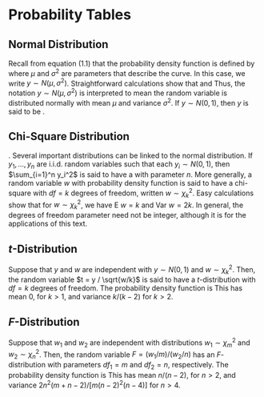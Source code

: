 

# Probability Tables



## Normal Distribution

Recall from equation (1.1) that the probability density function is
defined by
\begin{equation*}
\mathrm{f}(y)=\frac{1}{\sigma \sqrt{2\pi }}\exp \left(
-\frac{1}{2\sigma ^{2} }\left( y-\mu \right) ^{2}\right)
\end{equation*}
where $\mu$ and $\sigma^2$ are parameters that describe the curve.
In this case, we write $y \sim N(\mu,\sigma^2)$. Straightforward
calculations show that
\begin{equation*}
\mathrm{E}~y = \int_{-\infty}^{\infty} y \mathrm{f}(y) dy =
\int_{-\infty}^{\infty}  y \frac{1}{\sigma \sqrt{2\pi }}\exp \left(
-\frac{1}{2\sigma^2 }\left( y-\mu \right)^2 \right)  dy  = \mu
\end{equation*}
and
\begin{equation*}
\mathrm{Var}~y = \int_{-\infty}^{\infty} (y-\mu)^2 \mathrm{f}(y) dy
= \int_{-\infty}^{\infty} (y-\mu)^2 \frac{1}{\sigma \sqrt{2\pi
}}\exp \left( -\frac{1}{2\sigma^2 }\left( y-\mu \right)^2 \right) dy
= \sigma^2 .
\end{equation*}
Thus, the notation $y \sim N(\mu,\sigma^2)$ is interpreted to mean
the random variable is distributed normally with mean $\mu$ and
variance $\sigma^2$. If $y \sim N(0,1)$, then $y$ is said to be
\emph{standard normal}.

\begin{figure}[htp]
  \begin{center}
    \includegraphics[scale=.6]{Appendices/FAppendNormal.eps}
    \caption{ \small  Standard Normal Probability Density Function.}
  \end{center}
\end{figure}

\begin{table}[h]
\scalefont{0.9} \caption{\label{AP:NormalProbTable} Standard Normal
Distribution Function}
\begin{tabular}{l|rrrrrrrrrr}\hline
         $x$  &          0.0 &        0.1 &        0.2 &        0.3 &        0.4 &        0.5 &        0.6 &        0.7 &        0.8 &        0.9 \\
\hline
         0 &     0.5000 &     0.5398 &     0.5793 &     0.6179 &     0.6554 &     0.6915 &     0.7257 &     0.7580 &     0.7881 &     0.8159 \\
         1 &     0.8413 &     0.8643 &     0.8849 &     0.9032 &     0.9192 &     0.9332 &     0.9452 &     0.9554 &     0.9641 &     0.9713 \\
         2 &     0.9772 &     0.9821 &     0.9861 &     0.9893 &     0.9918 &     0.9938 &     0.9953 &     0.9965 &     0.9974 &     0.9981 \\
3  & 0.9987 & 0.9990 & 0.9993 & 0.9995 & 0.9997 & 0.9998 & 0.9998 &
0.9999& 0.9999&  1.0000 \\
\hline \multicolumn{10}{l}{Probabilities can be found by looking at
the appropriate row for the lead digit } \\
\multicolumn{10}{l}{~~and column for the decimal.
For example, $\Pr ( y \leq 0.1) = 0.5398$.} \\
\hline
\end{tabular}
\scalefont{0.1111}
\end{table}

## Chi-Square Distribution

\textbf{Chi-Square Distribution}. Several important distributions
can be linked to the normal distribution. If $y_1, \ldots, y_n$ are
i.i.d. random variables such that each $y_i \sim N(0,1)$, then
$\sum_{i=1}^n y_i^2$ is said to have a \emph{chi-square
distribution} with parameter $n$. More generally, a random variable
$w$ with probability density function
\begin{equation*}
\mathrm{f}(w)=\frac{2^{-k/2}}{\Gamma(k/2)} w^{k/2-1} \exp (-w/2),
~~~~~~w>0
\end{equation*}
is said to have a chi-square with $df=k$ degrees of freedom, written
$w \sim \chi_k^2$. Easy calculations show that for $w \sim
\chi_k^2$, we have E $w = k$ and Var $w = 2 k$. In general, the
degrees of freedom parameter need not be integer, although it is for
the applications of this text.\index{symbols!$\chi_k^2$, chi-square
random variable with $k$ degrees of freedom}

\begin{figure}[htp]
  \begin{center}
    \includegraphics[scale=.6]{Appendices/FAppendChiSq.eps}
    \caption{ \small  Several Chi-Square Probability Density Functions. Shown are curves for $df=3,$
    $df=5$ and $df = 10$. Higher degrees of freedom leads to curves that are less skewed.}
  \end{center}
\end{figure}

\begin{table}[h]
\scalefont{0.9} \caption{\label{AP:ChiSqProbTable} Percentiles from
Several Chi-Square Distributions}
\begin{tabular}{c|rrrrrrrrrr}
\hline   $df$ & \multicolumn{9}{c}{Probabilities} \\
         &        0.6 &        0.7 &        0.8 &        0.9 &       0.95 &      0.975 &       0.99 &      0.995 &     0.9975 &      0.999 \\
\hline
         1 &       0.71 &       1.07 &       1.64 &       2.71 &       3.84 &       5.02 &       6.63 &       7.88 &       9.14 &      10.83 \\
         2 &       1.83 &       2.41 &       3.22 &       4.61 &       5.99 &       7.38 &       9.21 &      10.60 &      11.98 &      13.82 \\
         3 &       2.95 &       3.66 &       4.64 &       6.25 &       7.81 &       9.35 &      11.34 &      12.84 &      14.32 &      16.27 \\
         4 &       4.04 &       4.88 &       5.99 &       7.78 &       9.49 &      11.14 &      13.28 &      14.86 &      16.42 &      18.47 \\
         5 &       5.13 &       6.06 &       7.29 &       9.24 &      11.07 &      12.83 &      15.09 &      16.75 &      18.39 &      20.52 \\
\hline
        10 &      10.47 &      11.78 &      13.44 &      15.99 &      18.31 &      20.48 &      23.21 &      25.19 &      27.11 &      29.59 \\
        15 &      15.73 &      17.32 &      19.31 &      22.31 &      25.00 &      27.49 &      30.58 &      32.80 &      34.95 &      37.70 \\
        20 &      20.95 &      22.77 &      25.04 &      28.41 &      31.41 &      34.17 &      37.57 &      40.00 &      42.34 &      45.31 \\
        25 &      26.14 &      28.17 &      30.68 &      34.38 &      37.65 &      40.65 &      44.31 &      46.93 &      49.44 &      52.62 \\
        30 &      31.32 &      33.53 &      36.25 &      40.26 &      43.77 &      46.98 &      50.89 &      53.67 &      56.33 &      59.70 \\
        35 &      36.47 &      38.86 &      41.78 &      46.06 &      49.80 &      53.20 &      57.34 &      60.27 &      63.08 &      66.62 \\
        40 &      41.62 &      44.16 &      47.27 &      51.81 &      55.76 &      59.34 &      63.69 &      66.77 &      69.70 &      73.40 \\
\hline
        60 &      62.13 &      65.23 &      68.97 &      74.40 &      79.08 &      83.30 &      88.38 &      91.95 &      95.34 &      99.61 \\
       120 &     123.29 &     127.62 &     132.81 &     140.23 &     146.57 &     152.21 &     158.95 &     163.65 &     168.08 &     173.62 \\
\hline
\end{tabular}\scalefont{0.1111}
\end{table}

## $t$-Distribution

Suppose that $y$ and $w$ are independent with $y \sim N(0,1)$ and $w
\sim \chi_k^2$. Then, the random variable $t = y / \sqrt{w/k}$ is
said to have a $t$-distribution with $df=k$ degrees of freedom. The
probability density function is
\begin{equation*}
\mathrm{f}(t)= \frac{\Gamma \left( k+ \frac{1}{2}
\right)}{\Gamma(k/2)} \left( k \pi \right)^{-1/2} \left( 1 +
\frac{t^2}{k} \right)^{-(k+1/2)}, ~~~~~~-\infty <t<\infty
\end{equation*}
This has mean 0, for $k>1$, and variance $k/(k-2)$ for $k>2$.

\begin{figure}[htp]
  \begin{center}
    \includegraphics[scale=.6]{Appendices/FAppendt.eps}
    \caption{ \small  Several $t$-Distribution Probability Density Functions.
    The $t$-distribution with $df = \infty$ is the standard normal distribution. Shown are curves for $df=1,$
    $df=5$ (not labeled) and $df = \infty$. A lower $df$ means ``fatter'' tails.}
  \end{center}
\end{figure}


\begin{table}[h]
\scalefont{0.9} \caption{\label{AP:tProbTable} Percentiles from
Several $t-$Distributions}
\begin{tabular}{crrrrrrrrrr}
\hline  $df$ & \multicolumn{9}{c}{Probabilities} \\

           &        0.6 &        0.7 &        0.8 &        0.9 &       0.95 &      0.975 &       0.99 &      0.995 &     0.9975 &      0.999 \\
\hline
         1 &      0.325 &      0.727 &      1.376 &      3.078 &      6.314 &     12.706 &     31.821 &     63.657 &    127.321 &    318.309 \\
         2 &      0.289 &      0.617 &      1.061 &      1.886 &      2.920 &      4.303 &      6.965 &      9.925 &     14.089 &     22.327 \\
         3 &      0.277 &      0.584 &      0.978 &      1.638 &      2.353 &      3.182 &      4.541 &      5.841 &      7.453 &     10.215 \\
         4 &      0.271 &      0.569 &      0.941 &      1.533 &      2.132 &      2.776 &      3.747 &      4.604 &      5.598 &      7.173 \\
         5 &      0.267 &      0.559 &      0.920 &      1.476 &      2.015 &      2.571 &      3.365 &      4.032 &      4.773 &      5.893 \\
\hline
        10 &      0.260 &      0.542 &      0.879 &      1.372 &      1.812 &      2.228 &      2.764 &      3.169 &      3.581 &      4.144 \\
        15 &      0.258 &      0.536 &      0.866 &      1.341 &      1.753 &      2.131 &      2.602 &      2.947 &      3.286 &      3.733 \\
        20 &      0.257 &      0.533 &      0.860 &      1.325 &      1.725 &      2.086 &      2.528 &      2.845 &      3.153 &      3.552 \\
        25 &      0.256 &      0.531 &      0.856 &      1.316 &      1.708 &      2.060 &      2.485 &      2.787 &      3.078 &      3.450 \\
        30 &      0.256 &      0.530 &      0.854 &      1.310 &      1.697 &      2.042 &      2.457 &      2.750 &      3.030 &      3.385 \\
        35 &      0.255 &      0.529 &      0.852 &      1.306 &      1.690 &      2.030 &      2.438 &      2.724 &      2.996 &      3.340 \\
        40 &      0.255 &      0.529 &      0.851 &      1.303 &      1.684 &      2.021 &      2.423 &      2.704 &      2.971 &      3.307 \\
\hline
        60 &      0.254 &      0.527 &      0.848 &      1.296 &      1.671 &      2.000 &      2.390 &      2.660 &      2.915 &      3.232 \\
       120 &      0.254 &      0.526 &      0.845 &      1.289 &      1.658 &      1.980 &      2.358 &      2.617 &      2.860 &      3.160 \\
       $\infty$ &      0.253 &      0.524 &      0.842 &      1.282 &      1.645 &      1.960 &      2.326 &      2.576 &      2.807 &      3.090 \\
\hline
\end{tabular}\scalefont{0.1111}
\end{table}

## $F$-Distribution

Suppose that $w_1$ and $w_2$ are independent with distributions $w_1
\sim \chi_m^2$ and $w_2 \sim \chi_n^2$. Then, the random variable $F
= (w_1/m) / (w_2/n)$ has an $F$-distribution with parameters
$df_1=m$ and $df_2=n$, respectively. The probability density
function is
\begin{equation*}
\mathrm{f}(y)= \frac{\Gamma \left(\frac{m+n}{2} \right)}
{\Gamma(m/2)\Gamma(n/2)} \left( \frac{m}{n} \right)^{m/2}
\frac{y^{(m-2)/2}} {\left( 1+\frac{m}{n}y \right)^{m+n+2}} ,
~~~~~~y>0
\end{equation*}
This has mean $n/(n-2)$, for $n>2$, and variance
$2n^2(m+n-2)/[m(n-2)^2(n-4)]$ for $n>4$.


\begin{figure}[htp]
  \begin{center}
    \includegraphics[scale=.6]{Appendices/FAppendF.eps}
    \caption{ \small  Several $F$-Distribution Probability Density Functions.
    Shown are curves for (i) $df_1=1, df_2=5$, (ii)
    $df_1=5, df_2=1$ (not labeled) and (iii) $df_1=60, df_2=60$. As $df_2$ tends to $\infty$,
    the $F$-distribution tends to a chi-square distribution.}
  \end{center}
\end{figure}


\begin{table}[h]
\scalefont{0.9} \caption{\label{AP:FProbTable} Percentiles from
Several $F-$Distributions}
\begin{tabular}{crrrrrrrrr}
\hline  $df_1$ & \multicolumn{9}{c}{$df_2$} \\
           &          1 &          3 &          5 &         10 &         20 &         30 &         40 &         60 &        120 \\
\hline
         1 &     161.45 &      10.13 &       6.61 &       4.96 &       4.35 &       4.17 &       4.08 &       4.00 &       3.92 \\
         2 &     199.50 &       9.55 &       5.79 &       4.10 &       3.49 &       3.32 &       3.23 &       3.15 &       3.07 \\
         3 &     215.71 &       9.28 &       5.41 &       3.71 &       3.10 &       2.92 &       2.84 &       2.76 &       2.68 \\
         4 &     224.58 &       9.12 &       5.19 &       3.48 &       2.87 &       2.69 &       2.61 &       2.53 &       2.45 \\
         5 &     230.16 &       9.01 &       5.05 &       3.33 &       2.71 &       2.53 &       2.45 &       2.37 &       2.29 \\
\hline
        10 &     241.88 &       8.79 &       4.74 &       2.98 &       2.35 &       2.16 &       2.08 &       1.99 &       1.91 \\
        15 &     245.95 &       8.70 &       4.62 &       2.85 &       2.20 &       2.01 &       1.92 &       1.84 &       1.75 \\
        20 &     248.01 &       8.66 &       4.56 &       2.77 &       2.12 &       1.93 &       1.84 &       1.75 &       1.66 \\
        25 &     249.26 &       8.63 &       4.52 &       2.73 &       2.07 &       1.88 &       1.78 &       1.69 &       1.60 \\
        30 &     250.10 &       8.62 &       4.50 &       2.70 &       2.04 &       1.84 &       1.74 &       1.65 &       1.55 \\
        35 &     250.69 &       8.60 &       4.48 &       2.68 &       2.01 &       1.81 &       1.72 &       1.62 &       1.52 \\
        40 &     251.14 &       8.59 &       4.46 &       2.66 &       1.99 &       1.79 &       1.69 &       1.59 &       1.50 \\
\hline
        60 &     252.20 &       8.57 &       4.43 &       2.62 &       1.95 &       1.74 &       1.64 &       1.53 &       1.43 \\
       120 &     253.25 &       8.55 &       4.40 &       2.58 &       1.90 &       1.68 &       1.58 &       1.47 &       1.35 \\
\hline
\end{tabular}\scalefont{0.1111}
\end{table}
